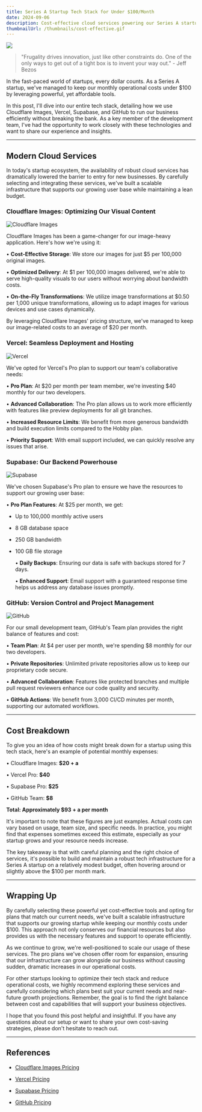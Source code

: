 ```yaml
---
title: Series A Startup Tech Stack for Under $100/Month
date: 2024-09-06
description: Cost-effective cloud services powering our Series A startup's growth.
thumbnailUrl: /thumbnails/cost-effective.gif
---
```


![](/posts/cost-effective-tech-stacks/cut-costs.png)

> "Frugality drives innovation, just like other constraints do. One of the only ways to get out of a tight box is to invent your way out." - Jeff Bezos

In the fast-paced world of startups, every dollar counts. As a Series A startup, we've managed to keep our monthly operational costs under $100 by leveraging powerful, yet affordable tools.

In this post, I'll dive into our entire tech stack, detailing how we use Cloudflare Images, Vercel, Supabase, and GitHub to run our business efficiently without breaking the bank. As a key member of the development team, I've had the opportunity to work closely with these technologies and want to share our experience and insights.

---

## Modern Cloud Services

In today's startup ecosystem, the availability of robust cloud services has dramatically lowered the barrier to entry for new businesses. By carefully selecting and integrating these services, we've built a scalable infrastructure that supports our growing user base while maintaining a lean budget.

### Cloudflare Images: Optimizing Our Visual Content

![Cloudflare Images](/posts/cost-effective-tech-stacks/cloudflare.png)

Cloudflare Images has been a game-changer for our image-heavy application. Here's how we're using it:

• **Cost-Effective Storage**: We store our images for just $5 per 100,000 original images.

• **Optimized Delivery**: At $1 per 100,000 images delivered, we're able to serve high-quality visuals to our users without worrying about bandwidth costs.

• **On-the-Fly Transformations**: We utilize image transformations at $0.50 per 1,000 unique transformations, allowing us to adapt images for various devices and use cases dynamically.

By leveraging Cloudflare Images' pricing structure, we've managed to keep our image-related costs to an average of $20 per month.

### Vercel: Seamless Deployment and Hosting

![Vercel](/posts/cost-effective-tech-stacks/vercel.png)

We've opted for Vercel's Pro plan to support our team's collaborative needs:

• **Pro Plan**: At $20 per month per team member, we're investing $40 monthly for our two developers.

• **Advanced Collaboration**: The Pro plan allows us to work more efficiently with features like preview deployments for all git branches.

• **Increased Resource Limits**: We benefit from more generous bandwidth and build execution limits compared to the Hobby plan.

• **Priority Support**: With email support included, we can quickly resolve any issues that arise.

### Supabase: Our Backend Powerhouse

![Supabase](/posts/cost-effective-tech-stacks/supabase.png)

We've chosen Supabase's Pro plan to ensure we have the resources to support our growing user base:

• **Pro Plan Features**: At $25 per month, we get:

- Up to 100,000 monthly active users
- 8 GB database space
- 250 GB bandwidth
- 100 GB file storage

  • **Daily Backups**: Ensuring our data is safe with backups stored for 7 days.

  • **Enhanced Support**: Email support with a guaranteed response time helps us address any database issues promptly.

### GitHub: Version Control and Project Management

![GitHub](/posts/cost-effective-tech-stacks/github.png)

For our small development team, GitHub's Team plan provides the right balance of features and cost:

• **Team Plan**: At $4 per user per month, we're spending $8 monthly for our two developers.

• **Private Repositories**: Unlimited private repositories allow us to keep our proprietary code secure.

• **Advanced Collaboration**: Features like protected branches and multiple pull request reviewers enhance our code quality and security.

• **GitHub Actions**: We benefit from 3,000 CI/CD minutes per month, supporting our automated workflows.

---

## Cost Breakdown

To give you an idea of how costs might break down for a startup using this tech stack, here's an example of potential monthly expenses:

• Cloudflare Images: **$20 + a**

• Vercel Pro: **$40**

• Supabase Pro: **$25**

• GitHub Team: **$8**

**Total: Approximately $93 + a per month**

It's important to note that these figures are just examples. Actual costs can vary based on usage, team size, and specific needs. In practice, you might find that expenses sometimes exceed this estimate, especially as your startup grows and your resource needs increase.

The key takeaway is that with careful planning and the right choice of services, it's possible to build and maintain a robust tech infrastructure for a Series A startup on a relatively modest budget, often hovering around or slightly above the $100 per month mark.

---

## Wrapping Up

By carefully selecting these powerful yet cost-effective tools and opting for plans that match our current needs, we've built a scalable infrastructure that supports our growing startup while keeping our monthly costs under $100. This approach not only conserves our financial resources but also provides us with the necessary features and support to operate efficiently.

As we continue to grow, we're well-positioned to scale our usage of these services. The pro plans we've chosen offer room for expansion, ensuring that our infrastructure can grow alongside our business without causing sudden, dramatic increases in our operational costs.

For other startups looking to optimize their tech stack and reduce operational costs, we highly recommend exploring these services and carefully considering which plans best suit your current needs and near-future growth projections. Remember, the goal is to find the right balance between cost and capabilities that will support your business objectives.

I hope that you found this post helpful and insightful. If you have any questions about our setup or want to share your own cost-saving strategies, please don't hesitate to reach out.

---

## References

- [Cloudflare Images Pricing](https://www.cloudflare.com/products/cloudflare-images/)

- [Vercel Pricing](https://vercel.com/pricing)

- [Supabase Pricing](https://supabase.com/pricing)

- [GitHub Pricing](https://github.com/pricing)

